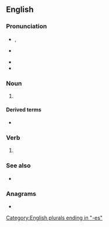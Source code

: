 {{also|Ashes}}
==English==

===Pronunciation===
* {{enPR|ăshʹĭz}}, {{IPA|en|/ˈæʃ.ɪz/}}
* {{a|weak vowel}} {{IPA|en|/ˈæʃ.əz/}}
* {{hyph|en|ash|es}}
* {{audio|en|en-us-ashes.ogg|Audio (US)}}

===Noun===
{{head|en|noun form}}

# {{plural of|en|ash}}

====Derived terms====
* {{l|en|rise from the ashes}}

===Verb===
{{head|en|verb form}}

# {{en-third-person singular of|ash}}

===See also===
* {{l|en|axen}}

===Anagrams===
* {{anagrams|en|a=aehss|Hasse|Sesha|Sheas|hases|he-ass|seahs}}

[[Category:English plurals ending in "-es"]]
